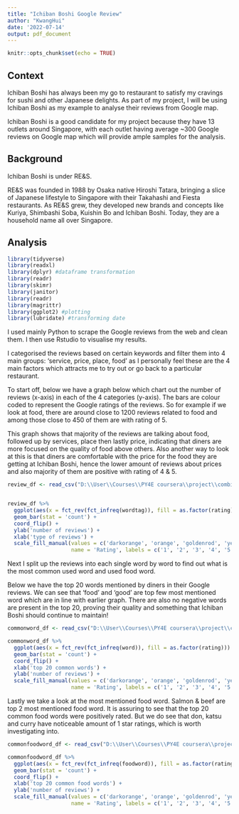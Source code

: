 ```yaml
---
title: "Ichiban Boshi Google Review"
author: "KwangHui"
date: '2022-07-14'
output: pdf_document
---
```


```r
knitr::opts_chunk$set(echo = TRUE)
```

## Context
Ichiban Boshi has always been my go to restaurant to satisfy my cravings for sushi and other Japanese delights. As part of my project, I will be using Ichiban Boshi as my example to analyse their reviews from Google map.  

Ichiban Boshi is a good candidate for my project because they have 13 outlets around Singapore, with each outlet having average ~300 Google reviews on Google map which will provide ample samples for the analysis. 

## Background
Ichiban Boshi is under RE&S.  

RE&S was founded in 1988 by Osaka native Hiroshi Tatara, bringing a slice of Japanese lifestyle to Singapore with their Takahashi and Fiesta restaurants. As RE&S grew, they developed new brands and concepts like Kuriya, Shimbashi Soba, Kuishin Bo and Ichiban Boshi. Today, they are a household name all over Singapore.

## Analysis
```r
library(tidyverse)
library(readxl)
library(dplyr) #dataframe transformation
library(readr)
library(skimr)
library(janitor)
library(readr)
library(magrittr)
library(ggplot2) #plotting
library(lubridate) #transforming date
```


I used mainly Python to scrape the Google reviews from the web and clean them. I then use Rstudio to visualise my results.

I categorised the reviews based on certain keywords and filter them into 4 main groups: 'service, price, place, food' as I personally feel these are the 4 main factors which attracts me to try out or go back to a particular restaurant.
\linebreak
\linebreak
\linebreak
\linebreak
\linebreak
\linebreak
\linebreak
\linebreak
\linebreak
\linebreak
\linebreak
\linebreak
\linebreak
\linebreak
\linebreak

To start off, below we have a graph below which chart out the number of reviews (x-axis) in each of the 4 categories (y-axis). The bars are colour coded to represent the Google ratings of the reviews. So for example if we look at food, there are around close to 1200 reviews related to food and among those close to 450 of them are with rating of 5.

This graph shows that majority of the reviews are talking about food, followed up by services, place then lastly price, indicating that diners are more focused on the quality of food above others. Also another way to look at this is that diners are comfortable with the price for the food they are getting at Ichiban Boshi, hence the lower amount of reviews about prices and also majority of them are positive with rating of 4 & 5.

```r
review_df <- read_csv("D:\\User\\Courses\\PY4E coursera\\project\\combinedf.csv")


review_df %>%
  ggplot(aes(x = fct_rev(fct_infreq(wordtag)), fill = as.factor(rating))) +
  geom_bar(stat = 'count') +
  coord_flip() +
  ylab('number of reviews') +
  xlab('type of reviews') +
  scale_fill_manual(values = c('darkorange', 'orange', 'goldenrod', 'yellow3', 'yellowgreen'), 
                    name = 'Rating', labels = c('1', '2', '3', '4', '5'))
```
\linebreak
\linebreak
\linebreak
\linebreak
\linebreak
\linebreak
\linebreak
\linebreak
\linebreak
\linebreak
\linebreak
\linebreak
\linebreak
\linebreak
\linebreak
\linebreak
\linebreak



Next I split up the reviews into each single word by word to find out what is the most common used word and used food word.

Below we have the top 20 words mentioned by diners in their Google reviews. We can see that 'food' and 'good' are top few most mentioned word which are in line with earlier graph. There are also no negative words are present in the top 20, proving their quality and something that Ichiban Boshi should continue to maintain!

```r

commonword_df <- read_csv("D:\\User\\Courses\\PY4E coursera\\project\\commonworddf.csv")

commonword_df %>%
  ggplot(aes(x = fct_rev(fct_infreq(word)), fill = as.factor(rating))) +
  geom_bar(stat = 'count') +
  coord_flip() +
  xlab('top 20 common words') +
  ylab('number of reviews') +
  scale_fill_manual(values = c('darkorange', 'orange', 'goldenrod', 'yellow3', 'yellowgreen'), 
                    name = 'Rating', labels = c('1', '2', '3', '4', '5'))
```
\linebreak
\linebreak
\linebreak
\linebreak
\linebreak
\linebreak
\linebreak
\linebreak
\linebreak
\linebreak
\linebreak
\linebreak
\linebreak
\linebreak
\linebreak
\linebreak
\linebreak
\linebreak
\linebreak

Lastly we take a look at the most mentioned food word. Salmon & beef are top 2 most mentioned food word. It is assuring to see that the top 20 common food words were positively rated. But we do see that don, katsu and curry have noticeable amount of 1 star ratings, which is worth investigating into. 

```r

commonfoodword_df <- read_csv("D:\\User\\Courses\\PY4E coursera\\project\\commonfoodworddf.csv")

commonfoodword_df %>%
  ggplot(aes(x = fct_rev(fct_infreq(foodword)), fill = as.factor(rating))) +
  geom_bar(stat = 'count') +
  coord_flip() +
  xlab('top 20 common food words') +
  ylab('number of reviews') +
  scale_fill_manual(values = c('darkorange', 'orange', 'goldenrod', 'yellow3', 'yellowgreen'), 
                    name = 'Rating', labels = c('1', '2', '3', '4', '5'))
```

